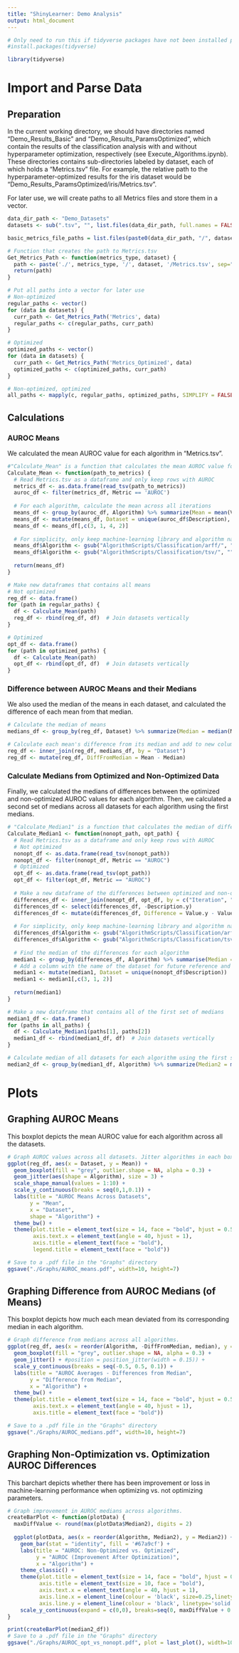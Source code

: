 ```yaml
---
title: "ShinyLearner: Demo Analysis"
output: html_document
---
```


```r
# Only need to run this if tidyverse packages have not been installed previously
#install.packages(tidyverse)
```

```r
library(tidyverse)
```

# Import and Parse Data

## Preparation

In the current working directory, we should have directories named "Demo_Results_Basic" and "Demo_Results_ParamsOptimized", which contain the results of the classification analysis with and without hyperparameter optimization, respectively (see Execute_Algorithms.ipynb). These directories contains sub-directories labeled by dataset, each of which holds a "Metrics.tsv" file. For example, the relative path to the hyperparameter-optimized results for the iris dataset would be "Demo_Results_ParamsOptimized/iris/Metrics.tsv".

For later use, we will create paths to all Metrics files and store them in a vector.

```r
data_dir_path <- "Demo_Datasets"
datasets <- sub(".tsv", "", list.files(data_dir_path, full.names = FALSE, recursive = FALSE))

basic_metrics_file_paths = list.files(paste0(data_dir_path, "/", datasets), glob2rx("Metrics.tsv"))

# Function that creates the path to Metrics.tsv
Get_Metrics_Path <- function(metrics_type, dataset) {
  path <- paste('./', metrics_type, '/', dataset, '/Metrics.tsv', sep="")
  return(path)
} 

# Put all paths into a vector for later use
# Non-optimized
regular_paths <- vector()
for (data in datasets) {
  curr_path <- Get_Metrics_Path('Metrics', data)
  regular_paths <- c(regular_paths, curr_path)
}

# Optimized
optimized_paths <- vector()
for (data in datasets) {
  curr_path <- Get_Metrics_Path('Metrics_Optimized', data)
  optimized_paths <- c(optimized_paths, curr_path)
}

# Non-optimized, optimized
all_paths <- mapply(c, regular_paths, optimized_paths, SIMPLIFY = FALSE)
```

## Calculations

### AUROC Means
We calculated the mean AUROC value for each algorithm in "Metrics.tsv".
```r

#"Calculate_Mean" is a function that calculates the mean AUROC value for each algorithm in "Metrics.tsv".
Calculate_Mean <- function(path_to_metrics) {
  # Read Metrics.tsv as a dataframe and only keep rows with AUROC
  metrics_df <- as.data.frame(read_tsv(path_to_metrics))
  auroc_df <- filter(metrics_df, Metric == 'AUROC')
  
  # For each algorithm, calculate the mean across all iterations
  means_df <- group_by(auroc_df, Algorithm) %>% summarize(Mean = mean(Value))
  means_df <- mutate(means_df, Dataset = unique(auroc_df$Description), TotalIterations = length(unique(auroc_df$Iteration)))
  means_df <- means_df[,c(3, 1, 4, 2)]
  
  # For simplicity, only keep machine-learning library and algorithm name in label. Delete the rest.
  means_df$Algorithm <- gsub("AlgorithmScripts/Classification/arff/", "", means_df$Algorithm)
  means_df$Algorithm <- gsub("AlgorithmScripts/Classification/tsv/", "", means_df$Algorithm)
  
  return(means_df)
}

# Make new dataframes that contains all means
# Not optimized
reg_df <- data.frame()
for (path in regular_paths) {
  df <- Calculate_Mean(path)
  reg_df <- rbind(reg_df, df)  # Join datasets vertically
}

# Optimized
opt_df <- data.frame()
for (path in optimized_paths) {
  df <- Calculate_Mean(path)
  opt_df <- rbind(opt_df, df)  # Join datasets vertically
}

```

### Difference between AUROC Means and their Medians
We also used the median of the means in each dataset, and calculated the difference of each mean from that median. 
```r

# Calculate the median of means
medians_df <- group_by(reg_df, Dataset) %>% summarize(Median = median(Mean))

# Calculate each mean's difference from its median and add to new column in reg_df
reg_df <- inner_join(reg_df, medians_df, by = "Dataset")
reg_df <- mutate(reg_df, DiffFromMedian = Mean - Median)

```

### Calculate Medians from Optimized and Non-Optimized Data
Finally, we calculated the medians of differences between the optimized and non-optimized AUROC values for each algorithm. Then, we calculated a second set of medians across all datasets for each algorithm using the first medians.
```r

# "Calculate_Median1" is a function that calculates the median of differences between the opt and non-opt values
Calculate_Median1 <- function(nonopt_path, opt_path) {
  # Read Metrics.tsv as a dataframe and only keep rows with AUROC
  # Not optimized
  nonopt_df <- as.data.frame(read_tsv(nonopt_path))
  nonopt_df <- filter(nonopt_df, Metric == "AUROC")
  # Optimized
  opt_df <- as.data.frame(read_tsv(opt_path))
  opt_df <- filter(opt_df, Metric == "AUROC")
  
  # Make a new dataframe of the differences between optimized and non-optimized
  differences_df <- inner_join(nonopt_df, opt_df, by = c("Iteration", "Algorithm", "Metric"))
  differences_df <- select(differences_df, -Description.y)
  differences_df <- mutate(differences_df, Difference = Value.y - Value.x)
    
  # For simplicity, only keep machine-learning library and algorithm name in label. Delete the rest.
  differences_df$Algorithm <- gsub("AlgorithmScripts/Classification/arff/", "", differences_df$Algorithm)
  differences_df$Algorithm <- gsub("AlgorithmScripts/Classification/tsv/", "", differences_df$Algorithm)
  
  # Find the median of the differences for each algorithm
  median1 <- group_by(differences_df, Algorithm) %>% summarise(Median = median(Difference))
  # Add a column with the name of the dataset for future reference and reorder the columns so that the dataset column comes first
  median1 <- mutate(median1, Dataset = unique(nonopt_df$Description))
  median1 <- median1[,c(3, 1, 2)]
  
  return(median1)
}

# Make a new dataframe that contains all of the first set of medians
median1_df <- data.frame()
for (paths in all_paths) {
  df <- Calculate_Median1(paths[1], paths[2])
  median1_df <- rbind(median1_df, df)  # Join datasets vertically
}

# Calculate median of all datasets for each algorithm using the first set of medians above
median2_df <- group_by(median1_df, Algorithm) %>% summarize(Median2 = median(Median))

```

# Plots

## Graphing AUROC Means
This boxplot depicts the mean AUROC value for each algorithm across all the datasets.
```r
# Graph AUROC values across all datasets. Jitter algorithms in each box.  
ggplot(reg_df, aes(x = Dataset, y = Mean)) +
  geom_boxplot(fill = "grey", outlier.shape = NA, alpha = 0.3) +
  geom_jitter(aes(shape = Algorithm), size = 3) +
  scale_shape_manual(values = 1:10) +
  scale_y_continuous(breaks = seq(0,1,0.1)) +
  labs(title = "AUROC Means Across Datasets",
       y = "Mean",
       x = "Dataset",
       shape = "Algorithm") +
  theme_bw() +
  theme(plot.title = element_text(size = 14, face = "bold", hjust = 0.5),
        axis.text.x = element_text(angle = 40, hjust = 1),
        axis.title = element_text(face = "bold"),
        legend.title = element_text(face = "bold"))

# Save to a .pdf file in the "Graphs" directory
ggsave("./Graphs/AUROC_means.pdf", width=10, height=7)
```

## Graphing Difference from AUROC Medians (of Means)
This boxplot depicts how much each mean deviated from its corresponding median in each algorithm. 
```r
# Graph difference from medians across all algorithms.
ggplot(reg_df, aes(x = reorder(Algorithm, -DiffFromMedian, median), y = DiffFromMedian)) +
  geom_boxplot(fill = "grey", outlier.shape = NA, alpha = 0.3) +
  geom_jitter() + #position = position_jitter(width = 0.15)) +
  scale_y_continuous(breaks = seq(-0.5, 0.5, 0.1)) +
  labs(title = "AUROC Averages - Differences from Median",
       y = "Difference from Median",
       x = "Algorithm") +
  theme_bw() +
  theme(plot.title = element_text(size = 14, face = "bold", hjust = 0.5),
        axis.text.x = element_text(angle = 40, hjust = 1),
        axis.title = element_text(face = "bold"))

# Save to a .pdf file in the "Graphs" directory
ggsave("./Graphs/AUROC_medians.pdf", width=10, height=7)
```

## Graphing Non-Optimization vs. Optimization AUROC Differences
This barchart depicts whether there has been improvement or loss in machine-learning performance when optimizing vs. not optimizing parameters.
```r
# Graph improvement in AUROC medians across algorithms.
createBarPlot <- function(plotData) {
  maxDiffValue <- round(max(plotData$Median2), digits = 2)
  
  ggplot(plotData, aes(x = reorder(Algorithm, Median2), y = Median2)) +
    geom_bar(stat = "identity", fill = '#67a9cf') +
    labs(title = "AUROC: Non-Optimized vs. Optimized", 
         y = "AUROC (Improvement After Optimization)",
         x = "Algorithm") +
    theme_classic() +
    theme(plot.title = element_text(size = 14, face = "bold", hjust = 0.5),
          axis.title = element_text(size = 10, face = "bold"),
          axis.text.x = element_text(angle = 40, hjust = 1),
          axis.line.x = element_line(colour = 'black', size=0.25,linetype='solid'),
          axis.line.y = element_line(colour = 'black', linetype='solid')) +
    scale_y_continuous(expand = c(0,0), breaks=seq(0, maxDiffValue + 0.02, 0.002))
}

print(createBarPlot(median2_df))
# Save to a .pdf file in the "Graphs" directory
ggsave("./Graphs/AUROC_opt_vs_nonopt.pdf", plot = last_plot(), width=10, height=6.75)

```